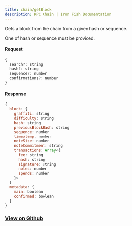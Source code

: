 ```yaml
---
title: chain/getBlock
description: RPC Chain | Iron Fish Documentation
---
```


Gets a block from the chain from a given hash or sequence.

One of hash or sequence must be provided.

#### Request

```js
{
  search?: string
  hash?: string
  sequence?: number
  confirmations?: number
}
```

#### Response

```js
{
  block: {
    graffiti: string
    difficulty: string
    hash: string
    previousBlockHash: string
    sequence: number
    timestamp: number
    noteSize: number
    noteCommitment: string
    transactions: Array<{
      fee: string
      hash: string
      signature: string
      notes: number
      spends: number
    }>
  }
  metadata: {
    main: boolean
    confirmed: boolean
  }
}
```

### [View on Github](https://github.com/iron-fish/ironfish/blob/master/ironfish/src/rpc/routes/chain/getBlock.ts)
